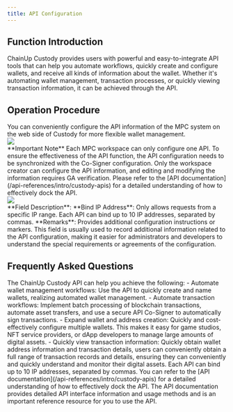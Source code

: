 ```yaml
---
title: API Configuration
---
```


##  Function Introduction

ChainUp Custody provides users with powerful and easy-to-integrate API tools that can help you automate workflows, quickly create and configure wallets, and receive all kinds of information about the wallet. Whether it's automating wallet management, transaction processes, or quickly viewing transaction information, it can be achieved through the API.

##  Operation Procedure

<Steps>

<Step title="Configure API">
You can conveniently configure the API information of the MPC system on the web side of Custody for more flexible wallet management.

<div className="w-full flex items-center justify-center">
    <img src="/images/user-guide/api.png"/>
</div>


<Warning>
**Important Note**
Each MPC workspace can only configure one API. To ensure the effectiveness of the API function, the API configuration needs to be synchronized with the Co-Signer configuration. Only the workspace creator can configure the API information, and editing and modifying the information requires GA verification. Please refer to the [API documentation](/api-references/intro/custody-apis) for a detailed understanding of how to effectively dock the API.
</Warning>

</Step>


<Step title="API Field Filling">
<div className="w-full flex items-center justify-center">
    <img src="/images/user-guide/api2.png"/>
</div>

<note>
**Field Description**:
**Bind IP Address**: Only allows requests from a specific IP range. Each API can bind up to 10 IP addresses, separated by commas.
**Remarks**: Provides additional configuration instructions or markers. This field is usually used to record additional information related to the API configuration, making it easier for administrators and developers to understand the special requirements or agreements of the configuration.
</note>
</Step>

</Steps>

##  Frequently Asked Questions

<Accordion title="What can I do with the ChainUp Custody API?">
The ChainUp Custody API can help you achieve the following:
- Automate wallet management workflows: Use the API to quickly create and name wallets, realizing automated wallet management.
- Automate transaction workflows: Implement batch processing of blockchain transactions, automate asset transfers, and use a secure API Co-Signer to automatically sign transactions.
- Expand wallet and address creation: Quickly and cost-effectively configure multiple wallets. This makes it easy for game studios, NFT service providers, or dApp developers to manage large amounts of digital assets.
- Quickly view transaction information: Quickly obtain wallet address information and transaction details, users can conveniently obtain a full range of transaction records and details, ensuring they can conveniently and quickly understand and monitor their digital assets.
</Accordion>

<Accordion title="If I have multiple IP addresses, how should I configure them?">
Each API can bind up to 10 IP addresses, separated by commas.
</Accordion>

<Accordion title="How do I use the API documentation?">
You can refer to the [API documentation](/api-references/intro/custody-apis) for a detailed understanding of how to effectively dock the API. The API documentation provides detailed API interface information and usage methods and is an important reference resource for you to use the API.
</Accordion>
